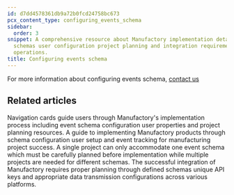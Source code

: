 ```yaml
---
id: d7dd4578361db9a72b0fcd24758bc673
pcx_content_type: configuring_events_schema
sidebar:
  order: 3
snippet: A comprehensive resource about Manufactory implementation detailing event
  schemas user configuration project planning and integration requirements for manufacturing
  operations.
title: Configuring events schema
---
```


For more information about configuring events schema, <a href="https://tallyfy.com/amit/">contact us</a>


## Related articles
<CardGrid>
<LinkTitleCard header="<b>Implementation > Configuring user schema</b>" href="/products/manufactory/implementation/configuring_users_schema/" > Navigation cards guide users through Manufactory's implementation process including event schema configuration user properties and project planning resources. </LinkTitleCard>
<LinkTitleCard header="<b>Implementation > Planning</b>" href="/products/manufactory/implementation/planning/" > A guide to implementing Manufactory products through schema configuration user setup and event tracking for manufacturing project success. </LinkTitleCard>
<LinkTitleCard header="<b>Manufactory > Events</b>" href="/products/manufactory/events/" > A single project can only accommodate one event schema which must be carefully planned before implementation while multiple projects are needed for different schemas. </LinkTitleCard>
<LinkTitleCard header="<b>Manufactory > Implementation</b>" href="/products/manufactory/implementation/" > The successful integration of Manufactory requires proper planning through defined schemas unique API keys and appropriate data transmission configurations across various platforms. </LinkTitleCard>
</CardGrid>